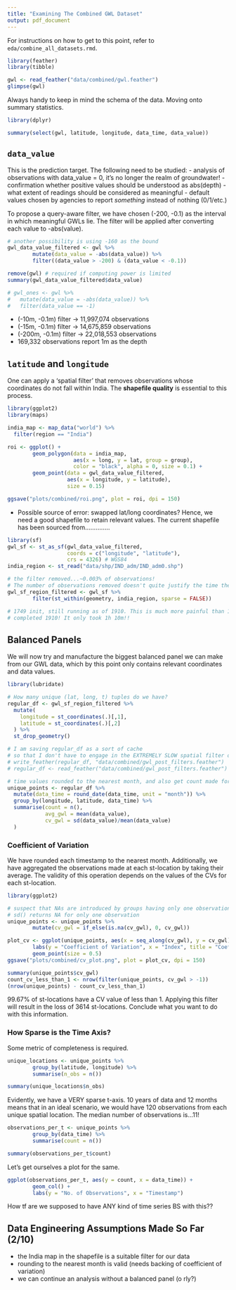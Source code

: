 ```yaml
---
title: "Examining The Combined GWL Dataset"
output: pdf_document
---
```


For instructions on how to get to this point, refer to `eda/combine_all_datasets.rmd`.
```r
library(feather)
library(tibble)

gwl <- read_feather("data/combined/gwl.feather")
glimpse(gwl)
```
Always handy to keep in mind the schema of the data.
Moving onto summary statistics.
```r
library(dplyr)

summary(select(gwl, latitude, longitude, data_time, data_value))
```
## `data_value`
This is the prediction target. The following need to be studied:
- analysis of observations with data_value = 0, it's no longer the realm of groundwater!
- confirmation whether positive values should be understood as abs(depth)
- what extent of readings should be considered as meaningful
- default values chosen by agencies to report _something_ instead of nothing (0/1/etc.)

To propose a query-aware filter, we have chosen (-200, -0.1) as the interval in which meaningful GWLs lie.
The filter will be applied after converting each value to -abs(value).
```r
# another possibility is using -160 as the bound
gwl_data_value_filtered <- gwl %>%
        mutate(data_value = -abs(data_value)) %>%
        filter((data_value > -200) & (data_value < -0.1))

remove(gwl) # required if computing power is limited
summary(gwl_data_value_filtered$data_value)

# gwl_ones <- gwl %>%
#   mutate(data_value = -abs(data_value)) %>%
#   filter(data_value == -1)
```
- (-10m, -0.1m) filter -> 11,997,074 observations
- (-15m, -0.1m) filter -> 14,675,859 observations
- (-200m, -0.1m) filter -> 22,018,553 observations
- 169,332 observations report 1m as the depth

## `latitude` and `longitude`
One can apply a 'spatial filter' that removes observations whose coordinates do not fall within India.
The **shapefile quality** is essential to this process.
```r
library(ggplot2)
library(maps)

india_map <- map_data("world") %>%
  filter(region == "India")

roi <- ggplot() +
        geom_polygon(data = india_map,
                     aes(x = long, y = lat, group = group),
                     color = "black", alpha = 0, size = 0.1) +
        geom_point(data = gwl_data_value_filtered,
                   aes(x = longitude, y = latitude),
                   size = 0.15)

ggsave("plots/combined/roi.png", plot = roi, dpi = 150)
```
- Possible source of error: swapped lat/long coordinates?
Hence, we need a good shapefile to retain relevant values.
The current shapefile has been sourced from..............
```r
library(sf)
gwl_sf <- st_as_sf(gwl_data_value_filtered,
                   coords = c("longitude", "latitude"),
                   crs = 4326) # WGS84
india_region <- st_read("data/shp/IND_adm/IND_adm0.shp")

# the filter removed...~0.003% of observations!
# The number of observations removed doesn't quite justify the time the spatial filter takes
gwl_sf_region_filtered <- gwl_sf %>%
        filter(st_within(geometry, india_region, sparse = FALSE))

# 1749 init, still running as of 1910. This is much more painful than 11 million observations
# completed 1910! It only took 1h 10m!!
```

## Balanced Panels
We will now try and manufacture the biggest balanced panel we can make from our GWL data,
which by this point only contains relevant coordinates and data values.
```r
library(lubridate)

# How many unique (lat, long, t) tuples do we have?
regular_df <- gwl_sf_region_filtered %>%
  mutate(
    longitude = st_coordinates(.)[,1],
    latitude = st_coordinates(.)[,2]
  ) %>%
  st_drop_geometry()

# I am saving regular_df as a sort of cache
# so that I don't have to engage in the EXTREMELY SLOW spatial filter operation
# write_feather(regular_df, "data/combined/gwl_post_filters.feather")
# regular_df <- read_feather("data/combined/gwl_post_filters.feather")

# time values rounded to the nearest month, and also get count made for each (long, lat, t)
unique_points <- regular_df %>%
  mutate(data_time = round_date(data_time, unit = "month")) %>%
  group_by(longitude, latitude, data_time) %>%
  summarise(count = n(),
            avg_gwl = mean(data_value),
            cv_gwl = sd(data_value)/mean(data_value)
  )
```

### Coefficient of Variation
We have rounded each timestamp to the nearest month.
Additionally, we have aggregated the observations made at each st-location
by taking their average. The validity of this operation depends on the
values of the CVs for each st-location.
```r
library(ggplot2)

# suspect that NAs are introduced by groups having only one observation
# sd() returns NA for only one observation
unique_points <- unique_points %>%
        mutate(cv_gwl = if_else(is.na(cv_gwl), 0, cv_gwl))

plot_cv <- ggplot(unique_points, aes(x = seq_along(cv_gwl), y = cv_gwl)) +
        labs(y = "Coefficient of Variation", x = "Index", title = "Coefficient of Variation in Observations across Spatio-temporal Locations") +
        geom_point(size = 0.5)
ggsave("plots/combined/cv_plot.png", plot = plot_cv, dpi = 150)

summary(unique_points$cv_gwl)
count_cv_less_than_1 <- nrow(filter(unique_points, cv_gwl > -1))
(nrow(unique_points) - count_cv_less_than_1)
```
99.67% of st-locations have a CV value of less than 1. Applying this filter
will result in the loss of 3614 st-locations.
Conclude what you want to do with this information.

### How Sparse is the Time Axis?
Some metric of completeness is required.
```r
unique_locations <- unique_points %>%
        group_by(latitude, longitude) %>%
        summarise(n_obs = n())

summary(unique_locations$n_obs)
```
Evidently, we have a VERY sparse t-axis. 10 years of data and 12 months
means that in an ideal scenario, we would have 120 observations from each unique
spatial location. The median number of observations is...11!

```r
observations_per_t <- unique_points %>%
        group_by(data_time) %>%
        summarise(count = n())

summary(observations_per_t$count)
```

Let's get ourselves a plot for the same.
```r
ggplot(observations_per_t, aes(y = count, x = data_time)) +
        geom_col() +
        labs(y = "No. of Observations", x = "Timestamp")
```
How tf are we supposed to have ANY kind of time series BS with this??

## Data Engineering Assumptions Made So Far (2/10)
- the India map in the shapefile is a suitable filter for our data
- rounding to the nearest month is valid (needs backing of coefficient of variation)
- we can continue an analysis without a balanced panel (o rly?)
